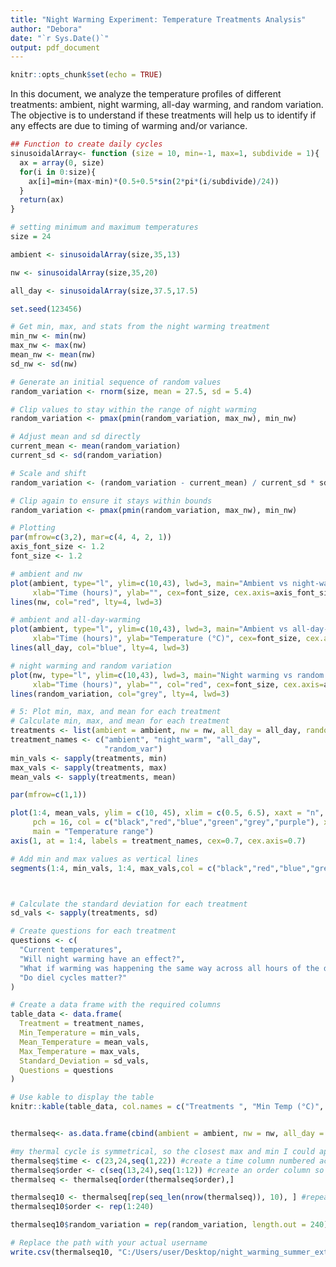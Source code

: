 ---
title: "Night Warming Experiment: Temperature Treatments Analysis"
author: "Debora"
date: "`r Sys.Date()`"
output: pdf_document
---

```{r setup, include=FALSE}
knitr::opts_chunk$set(echo = TRUE)
```

In this document, we analyze the temperature profiles of different treatments: ambient, night warming, all-day warming, and random variation. The objective is to understand if these treatments will help us to identify if any effects are due to timing of warming and/or variance.

```{r echo=FALSE}

## Function to create daily cycles
sinusoidalArray<- function (size = 10, min=-1, max=1, subdivide = 1){
  ax = array(0, size)
  for(i in 0:size){
    ax[i]=min+(max-min)*(0.5+0.5*sin(2*pi*(i/subdivide)/24))
  }
  return(ax)
}

# setting minimum and maximum temperatures 
size = 24

ambient <- sinusoidalArray(size,35,13)

nw <- sinusoidalArray(size,35,20)

all_day <- sinusoidalArray(size,37.5,17.5)

set.seed(123456)  

# Get min, max, and stats from the night warming treatment
min_nw <- min(nw)
max_nw <- max(nw)
mean_nw <- mean(nw)
sd_nw <- sd(nw)

# Generate an initial sequence of random values
random_variation <- rnorm(size, mean = 27.5, sd = 5.4)

# Clip values to stay within the range of night warming
random_variation <- pmax(pmin(random_variation, max_nw), min_nw)

# Adjust mean and sd directly
current_mean <- mean(random_variation)
current_sd <- sd(random_variation)

# Scale and shift
random_variation <- (random_variation - current_mean) / current_sd * sd_nw + mean_nw

# Clip again to ensure it stays within bounds
random_variation <- pmax(pmin(random_variation, max_nw), min_nw)

# Plotting
par(mfrow=c(3,2), mar=c(4, 4, 2, 1))
axis_font_size <- 1.2
font_size <- 1.2

# ambient and nw
plot(ambient, type="l", ylim=c(10,43), lwd=3, main="Ambient vs night-warming", 
     xlab="Time (hours)", ylab="", cex=font_size, cex.axis=axis_font_size)
lines(nw, col="red", lty=4, lwd=3)

# ambient and all-day-warming
plot(ambient, type="l", ylim=c(10,43), lwd=3, main="Ambient vs all-day-warm", 
     xlab="Time (hours)", ylab="Temperature (°C)", cex=font_size, cex.axis=axis_font_size)
lines(all_day, col="blue", lty=4, lwd=3)

# night warming and random variation
plot(nw, type="l", ylim=c(10,43), lwd=3, main="Night warming vs random variation", 
     xlab="Time (hours)", ylab="", col="red", cex=font_size, cex.axis=axis_font_size)
lines(random_variation, col="grey", lty=4, lwd=3)

# 5: Plot min, max, and mean for each treatment
# Calculate min, max, and mean for each treatment
treatments <- list(ambient = ambient, nw = nw, all_day = all_day, random_variation = random_variation)
treatment_names <- c("ambient", "night_warm", "all_day",  
                     "random_var")
min_vals <- sapply(treatments, min)
max_vals <- sapply(treatments, max)
mean_vals <- sapply(treatments, mean)

par(mfrow=c(1,1))

plot(1:4, mean_vals, ylim = c(10, 45), xlim = c(0.5, 6.5), xaxt = "n",
     pch = 16, col = c("black","red","blue","green","grey","purple"), xlab = "Treatment", ylab = "Temperature (°C)",
     main = "Temperature range")
axis(1, at = 1:4, labels = treatment_names, cex=0.7, cex.axis=0.7)

# Add min and max values as vertical lines
segments(1:4, min_vals, 1:4, max_vals,col = c("black","red","blue","green","grey","purple"), lwd = 2)



# Calculate the standard deviation for each treatment
sd_vals <- sapply(treatments, sd)

# Create questions for each treatment
questions <- c(
  "Current temperatures",
  "Will night warming have an effect?",
  "What if warming was happening the same way across all hours of the day?",
  "Do diel cycles matter?"
)

# Create a data frame with the required columns
table_data <- data.frame(
  Treatment = treatment_names,
  Min_Temperature = min_vals,
  Mean_Temperature = mean_vals,
  Max_Temperature = max_vals,
  Standard_Deviation = sd_vals,
  Questions = questions
)

# Use kable to display the table
knitr::kable(table_data, col.names = c("Treatments ", "Min Temp (°C)", "Mean Temp (°C)", "Max Temp (°C)", "SD", "Questions"),row.names = FALSE, digits = 1)


thermalseq<- as.data.frame(cbind(ambient = ambient, nw = nw, all_day = all_day))

#my thermal cycle is symmetrical, so the closest max and min I could apply to my thermal sequence is: min at 4am and max at 4pm
thermalseq$time <- c(23,24,seq(1,22)) #create a time column numbered according to min and max
thermalseq$order <- c(seq(13,24),seq(1:12)) #create an order column so that experiment starts at the correct temperature for 11am
thermalseq <- thermalseq[order(thermalseq$order),]

thermalseq10 <- thermalseq[rep(seq_len(nrow(thermalseq)), 10), ] #repeat daily sequence to get a 10-day experimental period
thermalseq10$order <- rep(1:240)

thermalseq10$random_variation = rep(random_variation, length.out = 240)

# Replace the path with your actual username
write.csv(thermalseq10, "C:/Users/user/Desktop/night_warming_summer_extra_treatments.csv", row.names = FALSE)

```
